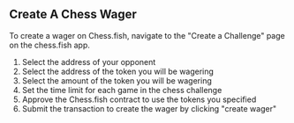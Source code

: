 ## Create A Chess Wager

To create a wager on Chess.fish, navigate to the "Create a Challenge" page on the chess.fish app.

1) Select the address of your opponent
2) Select the address of the token you will be wagering
3) Select the amount of the token you will be wagering
4) Set the time limit for each game in the chess challenge 
5) Approve the Chess.fish contract to use the tokens you specified
6) Submit the transaction to create the wager by clicking "create wager"